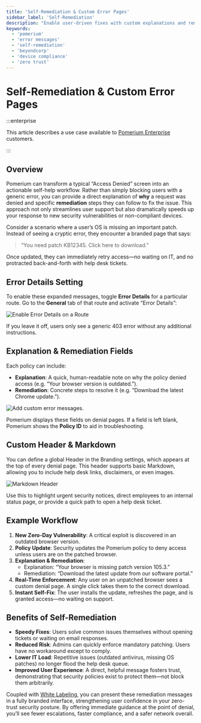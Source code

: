 ```yaml
---
title: 'Self-Remediation & Custom Error Pages'
sidebar_label: 'Self-Remediation'
description: "Enable user-driven fixes with custom explanations and remediation steps directly on Pomerium's denial pages."
keywords:
  - 'pomerium'
  - 'error messages'
  - 'self-remediation'
  - 'beyondcorp'
  - 'device compliance'
  - 'zero trust'
---
```


# Self-Remediation & Custom Error Pages

:::enterprise

This article describes a use case available to [Pomerium Enterprise](/docs/deploy/enterprise/install) customers.

:::

## Overview

Pomerium can transform a typical “Access Denied” screen into an actionable self-help workflow. Rather than simply blocking users with a generic error, you can provide a direct explanation of **why** a request was denied and specific **remediation** steps they can follow to fix the issue. This approach not only streamlines user support but also dramatically speeds up your response to new security vulnerabilities or non-compliant devices.

Consider a scenario where a user’s OS is missing an important patch. Instead of seeing a cryptic error, they encounter a branded page that says:

> “You need patch KB12345. Click here to download.”

Once updated, they can immediately retry access—no waiting on IT, and no protracted back-and-forth with help desk tickets.

## Error Details Setting

To enable these expanded messages, toggle **Error Details** for a particular route. Go to the **General** tab of that route and activate “Error Details”:

![Enable Error Details on a Route](./img/branding/enable_error_details.png)

If you leave it off, users only see a generic 403 error without any additional instructions.

## Explanation & Remediation Fields

Each policy can include:

- **Explanation**: A quick, human-readable note on why the policy denied access (e.g. “Your browser version is outdated.”).
- **Remediation**: Concrete steps to resolve it (e.g. “Download the latest Chrome update.”).

![Add custom error messages.](./img/branding/policy_with_explanation_and_remediation.png)

Pomerium displays these fields on denial pages. If a field is left blank, Pomerium shows the **Policy ID** to aid in troubleshooting.

## Custom Header & Markdown

You can define a global Header in the Branding settings, which appears at the top of every denial page. This header supports basic Markdown, allowing you to include help desk links, disclaimers, or even images.

![Markdown Header](./img/branding/first_paragraph_setting.png)

Use this to highlight urgent security notices, direct employees to an internal status page, or provide a quick path to open a help desk ticket.

## Example Workflow

1. **New Zero-Day Vulnerability**: A critical exploit is discovered in an outdated browser version.
2. **Policy Update**: Security updates the Pomerium policy to deny access unless users are on the patched browser.
3. **Explanation & Remediation**:
   - Explanation: “Your browser is missing patch version 105.3.”
   - Remediation: “Download the latest update from our software portal.”
4. **Real-Time Enforcement**: Any user on an unpatched browser sees a custom denial page. A single click takes them to the correct download.
5. **Instant Self-Fix**: The user installs the update, refreshes the page, and is granted access—no waiting on support.

## Benefits of Self-Remediation

- **Speedy Fixes**: Users solve common issues themselves without opening tickets or waiting on email responses.
- **Reduced Risk**: Admins can quickly enforce mandatory patching. Users have no workaround except to comply.
- **Lower IT Load**: Repetitive issues (outdated antivirus, missing OS patches) no longer flood the help desk queue.
- **Improved User Experience**: A direct, helpful message fosters trust, demonstrating that security policies exist to protect them—not block them arbitrarily.

Coupled with [White Labeling](/docs/capabilities/branding), you can present these remediation messages in a fully branded interface, strengthening user confidence in your zero-trust security posture. By offering immediate guidance at the point of denial, you’ll see fewer escalations, faster compliance, and a safer network overall.

